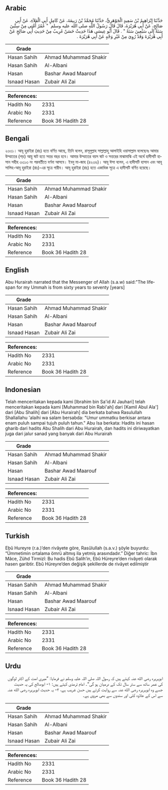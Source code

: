 ## Arabic


<div dir="rtl" lang="ar" style={{fontSize:'larger',backgroundColor:'#f8f9fa',padding:20}}>
حَدَّثَنَا إِبْرَاهِيمُ بْنُ سَعِيدٍ الْجَوْهَرِيُّ، حَدَّثَنَا مُحَمَّدُ بْنُ رَبِيعَةَ، عَنْ كَامِلٍ أَبِي الْعَلاَءِ، عَنْ أَبِي صَالِحٍ، عَنْ أَبِي هُرَيْرَةَ، قَالَ قَالَ رَسُولُ اللَّهِ صلى الله عليه وسلم ‏ "‏ عُمُرُ أُمَّتِي مِنْ سِتِّينَ سَنَةً إِلَى سَبْعِينَ سَنَةً ‏"‏ ‏.‏ قَالَ أَبُو عِيسَى هَذَا حَدِيثٌ حَسَنٌ غَرِيبٌ مِنْ حَدِيثِ أَبِي صَالِحٍ عَنْ أَبِي هُرَيْرَةَ وَقَدْ رُوِيَ مِنْ غَيْرِ وَجْهٍ عَنْ أَبِي هُرَيْرَةَ ‏.‏
</div>
<div style={{backgroundColor:'#f8f9fa',padding:20, marginBottom: 10}}><table> <thead> <tr> <th>Grade</th> <th></th> </tr> </thead> <tbody> <tr><td>Hasan Sahih</td><td>Ahmad Muhammad Shakir</td></tr><tr><td>Hasan Sahih</td><td>Al-Albani</td></tr><tr><td>Hasan</td><td>Bashar Awad Maarouf</td></tr><tr><td>Isnaad Hasan</td><td>Zubair Ali Zai</td></tr></tbody></table><table> <thead> <tr> <th>References:</th> <th></th> </tr> </thead> <tbody><tr><td>Hadith No</td><td>2331</td></tr><tr><td>Arabic No</td><td>2331</td></tr><tr><td>Reference</td><td>Book 36 Hadith 28</td></tr></tbody></table></div>

## Bengali


<div dir="ltr" lang="bn" style={{fontSize:'larger',backgroundColor:'#f8f9fa',padding:20}}>
২৩৩১। আবূ হুরাইরা (রাঃ) হতে বর্ণিত আছে, তিনি বলেন, রাসূলুল্লাহ সাল্লাল্লাহু আলাইহি ওয়াসাল্লাম বলেছেনঃ আমার উম্মাতের (গড়) আয়ু ষাট হতে সত্তর বছর হবে। আমার উম্মাতের বয়স ষাট ও সত্তরের মাঝামাঝি এই অর্থে হাদীসটি হাসান সহীহ ৩৩১৩ নং পরবর্তীতে বর্ণনা আসবে। ইবনু মা-জাহ (৪২৩৬)। আবূ ঈসা বলেন, এ হাদীসটি হাসান এবং আবূ সালিহ-আবূ হুরাইরা (রাঃ)-এর সূত্রে গারীব। আবূ হুরাইরা (রাঃ) হতে একাধিক সূত্রে এ হাদীসটি বর্ণিত হয়েছে।
</div>
<div style={{backgroundColor:'#f8f9fa',padding:20, marginBottom: 10}}><table> <thead> <tr> <th>Grade</th> <th></th> </tr> </thead> <tbody> <tr><td>Hasan Sahih</td><td>Ahmad Muhammad Shakir</td></tr><tr><td>Hasan Sahih</td><td>Al-Albani</td></tr><tr><td>Hasan</td><td>Bashar Awad Maarouf</td></tr><tr><td>Isnaad Hasan</td><td>Zubair Ali Zai</td></tr></tbody></table><table> <thead> <tr> <th>References:</th> <th></th> </tr> </thead> <tbody><tr><td>Hadith No</td><td>2331</td></tr><tr><td>Arabic No</td><td>2331</td></tr><tr><td>Reference</td><td>Book 36 Hadith 28</td></tr></tbody></table></div>

## English


<div dir="ltr" lang="en" style={{fontSize:'larger',backgroundColor:'#f8f9fa',padding:20}}>
Abu Hurairah narrated that the Messenger of Allah (s.a.w) said:"The lifespan for my Ummah is from sixty years to seventy [years]
</div>
<div style={{backgroundColor:'#f8f9fa',padding:20, marginBottom: 10}}><table> <thead> <tr> <th>Grade</th> <th></th> </tr> </thead> <tbody> <tr><td>Hasan Sahih</td><td>Ahmad Muhammad Shakir</td></tr><tr><td>Hasan Sahih</td><td>Al-Albani</td></tr><tr><td>Hasan</td><td>Bashar Awad Maarouf</td></tr><tr><td>Isnaad Hasan</td><td>Zubair Ali Zai</td></tr></tbody></table><table> <thead> <tr> <th>References:</th> <th></th> </tr> </thead> <tbody><tr><td>Hadith No</td><td>2331</td></tr><tr><td>Arabic No</td><td>2331</td></tr><tr><td>Reference</td><td>Book 36 Hadith 28</td></tr></tbody></table></div>

## Indonesian


<div dir="ltr" lang="id" style={{fontSize:'larger',backgroundColor:'#f8f9fa',padding:20}}>
Telah menceritakan kepada kami [Ibrahim bin Sa'id Al Jauhari] telah menceritakan kepada kami [Muhammad bin Rabi'ah] dari [Kamil Abul Ala'] dari [Abu Shalih] dari [Abu Hurairah] dia berkata bahwa Rasulullah Shallallahu 'alaihi wa salam bersabda: "Umur ummatku berkisar antara enam puluh sampai tujuh puluh tahun." Abu Isa berkata: Hadits ini hasan gharib dari hadits Abu Shalih dari Abu Hurairah, dan hadits ini diriwayatkan juga dari jalur sanad yang banyak dari Abu Hurairah
</div>
<div style={{backgroundColor:'#f8f9fa',padding:20, marginBottom: 10}}><table> <thead> <tr> <th>Grade</th> <th></th> </tr> </thead> <tbody> <tr><td>Hasan Sahih</td><td>Ahmad Muhammad Shakir</td></tr><tr><td>Hasan Sahih</td><td>Al-Albani</td></tr><tr><td>Hasan</td><td>Bashar Awad Maarouf</td></tr><tr><td>Isnaad Hasan</td><td>Zubair Ali Zai</td></tr></tbody></table><table> <thead> <tr> <th>References:</th> <th></th> </tr> </thead> <tbody><tr><td>Hadith No</td><td>2331</td></tr><tr><td>Arabic No</td><td>2331</td></tr><tr><td>Reference</td><td>Book 36 Hadith 28</td></tr></tbody></table></div>

## Turkish


<div dir="ltr" lang="tr" style={{fontSize:'larger',backgroundColor:'#f8f9fa',padding:20}}>
Ebû Hureyre (r.a.)’den rivâyete göre, Rasûlullah (s.a.v.) şöyle buyurdu: “Ümmetimin ortalama ömrü altmış ila yetmiş arasındadır.” Diğer tahric: İbn Mâce, Zühd Tirmizî: Bu hadis Ebû Salih’in, Ebû Hüreyre’den rivâyeti olarak hasen garibtir. Ebû Hüreyre’den değişik şekillerde de rivâyet edilmiştir
</div>
<div style={{backgroundColor:'#f8f9fa',padding:20, marginBottom: 10}}><table> <thead> <tr> <th>Grade</th> <th></th> </tr> </thead> <tbody> <tr><td>Hasan Sahih</td><td>Ahmad Muhammad Shakir</td></tr><tr><td>Hasan Sahih</td><td>Al-Albani</td></tr><tr><td>Hasan</td><td>Bashar Awad Maarouf</td></tr><tr><td>Isnaad Hasan</td><td>Zubair Ali Zai</td></tr></tbody></table><table> <thead> <tr> <th>References:</th> <th></th> </tr> </thead> <tbody><tr><td>Hadith No</td><td>2331</td></tr><tr><td>Arabic No</td><td>2331</td></tr><tr><td>Reference</td><td>Book 36 Hadith 28</td></tr></tbody></table></div>

## Urdu


<div dir="rtl" lang="ur" style={{fontSize:'larger',backgroundColor:'#f8f9fa',padding:20}}>
ابوہریرہ رضی الله عنہ کہتے ہیں کہ رسول اللہ صلی اللہ علیہ وسلم نے فرمایا: ”میری امت کے اکثر لوگوں کی عمر ساٹھ سے ستر سال تک کے درمیان ہو گی“۔ امام ترمذی کہتے ہیں: ۱- ابوصالح کی یہ حدیث جسے وہ ابوہریرہ رضی الله عنہ سے روایت کرتے ہیں حسن غریب ہے، ۲- یہ حدیث ابوہریرہ رضی الله عنہ سے اس کے علاوہ کئی اور سندوں سے بھی مروی ہے۔
</div>
<div style={{backgroundColor:'#f8f9fa',padding:20, marginBottom: 10}}><table> <thead> <tr> <th>Grade</th> <th></th> </tr> </thead> <tbody> <tr><td>Hasan Sahih</td><td>Ahmad Muhammad Shakir</td></tr><tr><td>Hasan Sahih</td><td>Al-Albani</td></tr><tr><td>Hasan</td><td>Bashar Awad Maarouf</td></tr><tr><td>Isnaad Hasan</td><td>Zubair Ali Zai</td></tr></tbody></table><table> <thead> <tr> <th>References:</th> <th></th> </tr> </thead> <tbody><tr><td>Hadith No</td><td>2331</td></tr><tr><td>Arabic No</td><td>2331</td></tr><tr><td>Reference</td><td>Book 36 Hadith 28</td></tr></tbody></table></div>